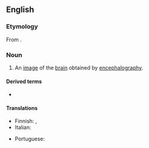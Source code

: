 ==English==

===Etymology===
From {{confix|encephal|gram|lang=en}}.

===Noun===
{{en-noun}}

# {{lb|en|medicine}} An [[image]] of the [[brain]] obtained by [[encephalography]].

====Derived terms====
* {{l|en|electroencephalogram}}

====Translations====
{{trans-top|an image of the brain obtained by encephalography}}
* Finnish: {{t+|fi|aivokuva}}, {{t|fi|enkefalogrammi}}
* Italian: {{t|it|encefalogramma|m}}
{{trans-mid}}
* Portuguese: {{t|pt|encefalograma|m}}
{{trans-bottom}}